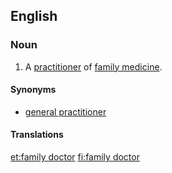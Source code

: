 ==English==
{{wikipedia}}

===Noun===
{{en-noun}}

# A [[practitioner]] of [[family medicine]].

====Synonyms====
* [[general practitioner]]

====Translations====
{{trans-see|practitioner of family medicine|general practitioner}}

[[et:family doctor]]
[[fi:family doctor]]